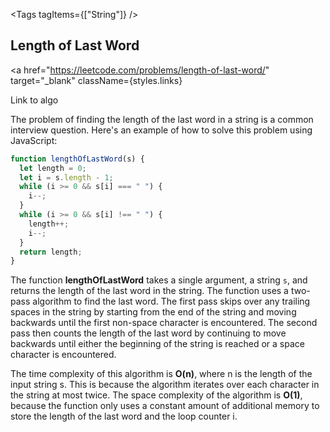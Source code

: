 
<Tags tagItems={["String"]} />
## Length of Last Word

<a
  href="https://leetcode.com/problems/length-of-last-word/"
  target="_blank"
  className={styles.links}
>
  Link to algo
</a>

The problem of finding the length of the last word in a string is a common interview question. Here's an example of how to solve this problem using JavaScript:

```js
function lengthOfLastWord(s) {
  let length = 0;
  let i = s.length - 1;
  while (i >= 0 && s[i] === " ") {
    i--;
  }
  while (i >= 0 && s[i] !== " ") {
    length++;
    i--;
  }
  return length;
}
```

The function **lengthOfLastWord** takes a single argument, a string `s`, and returns the length of the last word in the string. The function uses a two-pass algorithm to find the last word. The first pass skips over any trailing spaces in the string by starting from the end of the string and moving backwards until the first non-space character is encountered. The second pass then counts the length of the last word by continuing to move backwards until either the beginning of the string is reached or a space character is encountered.

The time complexity of this algorithm is **O(n)**, where n is the length of the input string s. This is because the algorithm iterates over each character in the string at most twice. The space complexity of the algorithm is **O(1)**, because the function only uses a constant amount of additional memory to store the length of the last word and the loop counter i.
